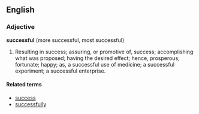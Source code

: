 ==English==

===Adjective===
'''successful''' (more successful, most successful)
#Resulting in success; assuring, or promotive of, success; accomplishing what was proposed; having the desired effect; hence, prosperous; fortunate; happy; as, a successful use of medicine; a successful experiment; a successful enterprise.

====Related terms====
*[[success]]
*[[successfully]]
